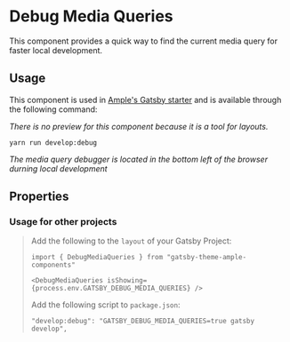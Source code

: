 

<Meta title="Components/Debug Media Queries" component={DebugMediaQueries} />

# Debug Media Queries

This component provides a quick way to find the current media query for faster local development.

## Usage

This component is used in [Ample's Gatsby starter](https://github.com/ample/gatsby-starter-ample) and is available through the following command:

_There is no preview for this component because it is a tool for layouts._

```
yarn run develop:debug
```

_The media query debugger is located in the bottom left of the browser durning local development_

## Properties

<Props of={DebugMediaQueries} />

### Usage for other projects

> Add the following to the `layout` of your Gatsby Project:
>
> ```
> import { DebugMediaQueries } from "gatsby-theme-ample-components"
>
> <DebugMediaQueries isShowing={process.env.GATSBY_DEBUG_MEDIA_QUERIES} />
> ```
>
> Add the following script to `package.json`:
>
> ```
> "develop:debug": "GATSBY_DEBUG_MEDIA_QUERIES=true gatsby develop",
> ```
